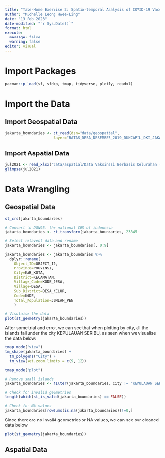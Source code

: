 ```yaml
---
title: "Take-Home Exercise 2: Spatio-temporal Analysis of COVID-19 Vaccination Trends in DKI Jakarta"
author: "Michelle Leong Hwee-Ling"
date: "13 Feb 2023"
date-modified: "`r Sys.Date()`"
format: html
execute: 
  message: false
  warning: false
editor: visual
---
```


# Import Packages

```r
pacman::p_load(sf, sfdep, tmap, tidyverse, plotly, readxl)
```

# Import the Data

## Import Geospatial Data

```r
jakarta_boundaries <- st_read(dsn="data/geospatial",
                      layer="BATAS_DESA_DESEMBER_2019_DUKCAPIL_DKI_JAKARTA")
```

## Import Aspatial Data

```r
jul2021 <- read_xlsx("data/aspatial/Data Vaksinasi Berbasis Kelurahan (31 Juli 2021).xlsx")
glimpse(jul2021)
```

# Data Wrangling

## Geospatial Data

```r
st_crs(jakarta_boundaries)
```

```r
# Convert to DGN95, the national CRS of indonesia
jakarta_boundaries <- st_transform(jakarta_boundaries, 23845)
```

```r
# Select relavent data and rename
jakarta_boundaries <- jakarta_boundaries[, 0:9]

jakarta_boundaries <- jakarta_boundaries %>% 
  dplyr::rename(
    Object_ID=OBJECT_ID,
    Province=PROVINSI, 
    City=KAB_KOTA, 
    District=KECAMATAN, 
    Village_Code=KODE_DESA, 
    Village=DESA, 
    Sub_District=DESA_KELUR,
    Code=KODE, 
    Total_Population=JUMLAH_PEN
    )
```

```r
# Visulaise the data
plot(st_geometry(jakarta_boundaries))
```

After some trial and error, we can see that when plotting by city, all the islands fall under the city KEPULAUAN SERIBU, as seen when we visualise the data below:

```r
tmap_mode("view")
tm_shape(jakarta_boundaries) + 
  tm_polygons("City") +
  tm_view(set.zoom.limits = c(9, 12))

tmap_mode("plot")
```

```r
# Remove small islands
jakarta_boundaries <- filter(jakarta_boundaries, City != "KEPULAUAN SERIBU")
```

```r
# Check for invalid geometries
length(which(st_is_valid(jakarta_boundaries) == FALSE))
```

```r
# Check for NA values
jakarta_boundaries[rowSums(is.na(jakarta_boundaries))!=0,]
```

Since there are no invalid geometries or NA values, we can see our cleaned data below:

```r
plot(st_geometry(jakarta_boundaries))
```

## Aspatial Data
